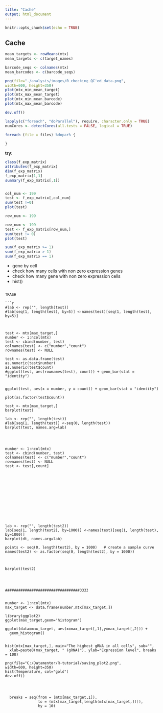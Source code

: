 ```yaml
---
title: "Cache"
output: html_document
---
```


```r
knitr::opts_chunk$set(echo = TRUE)
```

## Cache

```r

mean_targets <- rowMeans(mtx)
mean_targets <- c(target_names)

barcode_seqs <- colnames(mtx)
mean_barcodes <- c(barcode_seqs)

png(file="./analysis/images/0_checking_QC'ed_data.png",
width=600, height=350)
plot(mtx_min_mean_target)
plot(mtx_max_mean_target)
plot(mtx_min_mean_barcode)
plot(mtx_max_mean_barcode)

dev.off()


```



```r
lapply(c("foreach", "doParallel"), require, character.only = TRUE)
numCores <- detectCores(all.tests = FALSE, logical = TRUE)

foreach (file = files) %dopar% {
  
}
```

**try:**
```r
class(f_exp_matrix)
attributes(f_exp_matrix)
dim(f_exp_matrix)
f_exp_matrix[1,1]
summary(f_exp_matrix[,1])


col_num <- 199
test <- f_exp_matrix[,col_num]
sum(test !=0)
plot(test)

row_num <- 199

row_num <- 199
test <- f_exp_matrix[row_num,]
sum(test != 0)
plot(test)

sum(f_exp_matrix >= 1)
sum(f_exp_matrix > 1)
sum(f_exp_matrix == 1)
```

- gene by cell
- check how many cells with non zero expression genes
- check how many gene with non zero expression cells
- hist()
```

TRASH

```r


#lab <- rep("", length(test))
#lab[seq(1, length(test), by=5)] <-names(test)[seq(1, length(test), by=5)]



test <- mtx[max_target,]
number <- 1:ncol(mtx)
test <- cbind(number, test)
colnames(test) <- c("number","count")
rownames(test) <- NULL

test <- as.data.frame(test)
as.numeric(test$number)
as.numeric(test$count)
#ggplot(test, aes(rownames(test), count)) + geom_bar(stat = "identity")


ggplot(test, aes(x = number, y = count)) + geom_bar(stat = "identity")

plot(as.factor(test$count))

test <- mtx[max_target,]
barplot(test)

lab <- rep("", length(test))
#lab[seq(1, length(test)] <-seq(0, length(test))
barplot(test, names.arg=lab)




number <- 1:ncol(mtx)
test <- cbind(number, test)
colnames(test) <- c("number","count")
rownames(test) <- NULL
test <- test[,count]













lab <- rep("", length(test2))
lab[seq(1, length(test2), by=1000)] <-names(test)[seq(1, length(test), by=1000)]
barplot(dt, names.arg=lab)

points <- seq(0, length(test2), by = 1000)   # create a sample curve
names(test2) <- as.factor(seq(0, length(test2), by = 1000))



barplot(test2)




##################################3333


number <- 1:ncol(mtx)
max_target <- data.frame(number,mtx[max_target,])

library(ggplot2)
ggplot(max_target,geom="histogram")

ggplot(data=max_target, aes(x=max_target[,1],y=max_target[,2])) + 
  geom_histogram()


hist(mtx[max_target,], main="The highest gRNA in all cells", sub="",
  xlab=paste0(max_target, " (gRNA)"), ylab="Expression level", breaks = 100)

png(file="C:/Datamentor/R-tutorial/saving_plot2.png",
width=600, height=350)
hist(Temperature, col="gold")
dev.off()




  breaks = seq(from = (mtx[max_target,1]), 
               to = (mtx[max_target,length(mtx[max_target,])]), 
               by = 10)









```
